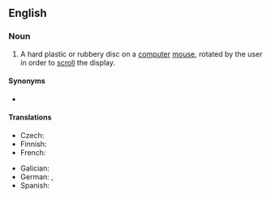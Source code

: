 {{also|mouse-wheel}}
==English==
{{wikipedia|Scroll wheel}}

===Noun===
{{en-noun}}

# {{lb|en|computing}} A hard plastic or rubbery disc on a [[computer]] [[mouse]], rotated by the user in order to [[scroll]] the display.

====Synonyms====
* {{l|en|scroll wheel}}

====Translations====
{{trans-top|disc used for scrolling}}
* Czech: {{t|cs|skrolovací kolečko|n}}
* Finnish: {{t|fi|hiiren rulla}}
* French: {{t|fr|molette de souris|f}}
{{trans-mid}}
* Galician: {{t|gl|roda do rato|f}}
* German: {{t|de|Mausrad|n}}, {{t|de|Scrollrad|n}}
* Spanish: {{t|es|rueda del ratón}}
{{trans-bottom}}